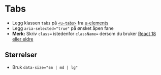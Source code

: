 
<Meta of={stories} />

# Tabs

- Legg klassen `tabs` på [`<u-tabs>`](https://u-elements.github.io/u-elements/elements/u-tabs) fra [u-elements](https://u-elements.github.io/u-elements/elements/u-tabs)
- Legg `aria-selected="true"` på ønsket åpen fane
- **Merk:** Skriv `class=` istedenfor `className=` dersom du bruker [React 18 eller eldre](https://react.dev/reference/react-dom/components#custom-html-elements)

<Canvas of={stories.Default} />

## Størrelser
- Bruk `data-size="sm | md | lg"`

<Canvas of={stories.Sizes} />